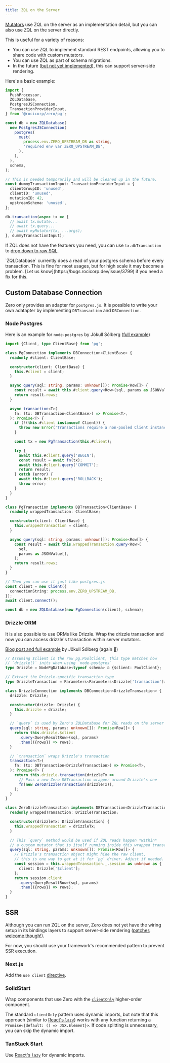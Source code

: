 ```yaml
---
title: ZQL on the Server
---
```


[Mutators](custom-mutators) use ZQL on the server as an implementation detail, but you can also use ZQL on the server directly.

This is useful for a variety of reasons:

- You can use ZQL to implement standard REST endpoints, allowing you to share code with custom mutators.
- You can use ZQL as part of schema migrations.
- In the future ([but not yet implemented](#ssr)), this can support server-side rendering.

Here's a basic example:

```ts
import {
  PushProcessor,
  ZQLDatabase,
  PostgresJSConnection,
  TransactionProviderInput,
} from '@rocicorp/zero/pg';

const db = new ZQLDatabase(
  new PostgresJSConnection(
    postgres(
      must(
        process.env.ZERO_UPSTREAM_DB as string,
        'required env var ZERO_UPSTREAM_DB',
      ),
    ),
  ),
  schema,
);

// This is needed temporarily and will be cleaned up in the future.
const dummyTransactionInput: TransactionProviderInput = {
  clientGroupID: 'unused',
  clientID: 'unused',
  mutationID: 42,
  upstreamSchema: 'unused',
};

db.transaction(async tx => {
  // await tx.mutate...
  // await tx.query...
  // await myMutator(tx, ...args);
}, dummyTransactionInput);
```

If ZQL does not have the featuers you need, you can use `tx.dbTransaction` to [drop down to raw SQL](custom-mutators#dropping-down-to-raw-sql).

<Note type="warning" slug="schema-read">
  `ZQLDatabase` currently does a read of your postgres schema before every
  transaction. This is fine for most usages, but for high scale it may become a
  problem. [Let us know](https://bugs.rocicorp.dev/issue/3799) if you need a fix
  for this.
</Note>

## Custom Database Connection

Zero only provides an adapter for `postgres.js`. It is possible to write your own adatapter by implementing `DBTransaction` and `DBConnection`.

### Node Postgres

Here is an example for `node-postgres` by Jökull Sólberg ([full example](https://gist.github.com/jokull/68a656b013a14912c1b3a851e3eec117))

```ts
import {Client, type ClientBase} from 'pg';

class PgConnection implements DBConnection<ClientBase> {
  readonly #client: ClientBase;

  constructor(client: ClientBase) {
    this.#client = client;
  }

  async query(sql: string, params: unknown[]): Promise<Row[]> {
    const result = await this.#client.query<Row>(sql, params as JSONValue[]);
    return result.rows;
  }

  async transaction<T>(
    fn: (tx: DBTransaction<ClientBase>) => Promise<T>,
  ): Promise<T> {
    if (!(this.#client instanceof Client)) {
      throw new Error('Transactions require a non-pooled Client instance');
    }

    const tx = new PgTransaction(this.#client);

    try {
      await this.#client.query('BEGIN');
      const result = await fn(tx);
      await this.#client.query('COMMIT');
      return result;
    } catch (error) {
      await this.#client.query('ROLLBACK');
      throw error;
    }
  }
}

class PgTransaction implements DBTransaction<ClientBase> {
  readonly wrappedTransaction: ClientBase;

  constructor(client: ClientBase) {
    this.wrappedTransaction = client;
  }

  async query(sql: string, params: unknown[]): Promise<Row[]> {
    const result = await this.wrappedTransaction.query<Row>(
      sql,
      params as JSONValue[],
    );
    return result.rows;
  }
}

// Then you can use it just like postgres.js
const client = new Client({
  connectionString: process.env.ZERO_UPSTREAM_DB,
});
await client.connect();

const db = new ZQLDatabase(new PgConnection(client), schema);
```

### Drizzle ORM

It is also possible to use ORMs like Drizzle. Wrap the drizzle transaction and now you can access drizzle's transaction within server mutators.

[Blog post and full example](https://www.solberg.is/zero-custom-db-connection) by Jökull Sólberg (again 🙌)

```ts
// Assuming $client is the raw pg.PoolClient, this type matches how
// `drizzle()` inits when using `node-postgres`
type Drizzle = NodePgDatabase<typeof schema> & {$client: PoolClient};

// Extract the Drizzle-specific transaction type
type DrizzleTransaction = Parameters<Parameters<Drizzle['transaction']>[0]>[0];

class DrizzleConnection implements DBConnection<DrizzleTransaction> {
  drizzle: Drizzle;

  constructor(drizzle: Drizzle) {
    this.drizzle = drizzle;
  }

  // `query` is used by Zero's ZQLDatabase for ZQL reads on the server
  query(sql: string, params: unknown[]): Promise<Row[]> {
    return this.drizzle.$client
      .query<QueryResultRow>(sql, params)
      .then(({rows}) => rows);
  }

  // `transaction` wraps Drizzle's transaction
  transaction<T>(
    fn: (tx: DBTransaction<DrizzleTransaction>) => Promise<T>,
  ): Promise<T> {
    return this.drizzle.transaction(drizzleTx =>
      // Pass a new Zero DBTransaction wrapper around Drizzle's one
      fn(new ZeroDrizzleTransaction(drizzleTx)),
    );
  }
}

class ZeroDrizzleTransaction implements DBTransaction<DrizzleTransaction> {
  readonly wrappedTransaction: DrizzleTransaction;

  constructor(drizzleTx: DrizzleTransaction) {
    this.wrappedTransaction = drizzleTx;
  }

  // This `query` method would be used if ZQL reads happen *within*
  // a custom mutator that is itself running inside this wrapped transaction.
  query(sql: string, params: unknown[]): Promise<Row[]> {
    // Drizzle's transaction object might hide the raw client,
    // this is one way to get at it for `pg` driver. Adjust if needed.
    const session = this.wrappedTransaction._.session as unknown as {
      client: Drizzle['$client'];
    };
    return session.client
      .query<QueryResultRow>(sql, params)
      .then(({rows}) => rows);
  }
}
```

## SSR

Although you can run ZQL on the server, Zero does not yet have the wiring setup in its bindings layers to support server-side rendering ([patches welcome though!](https://bugs.rocicorp.dev/issue/3491)).

For now, you should use your framework's recommended pattern to prevent SSR execution.

### Next.js

Add the `use client`
[directive](https://nextjs.org/docs/app/api-reference/directives/use-client).

### SolidStart

Wrap components that use Zero with the
[`clientOnly`](https://docs.solidjs.com/solid-start/reference/client/client-only)
higher-order component.

The standard `clientOnly` pattern uses dynamic imports, but note that this
approach (similar to [React's `lazy`](https://react.dev/reference/react/lazy))
works with any function returning a `Promise<{default: () => JSX.Element}>`. If
code splitting is unnecessary, you can skip the dynamic import.

### TanStack Start

Use [React's `lazy`](https://react.dev/reference/react/lazy) for dynamic
imports.
